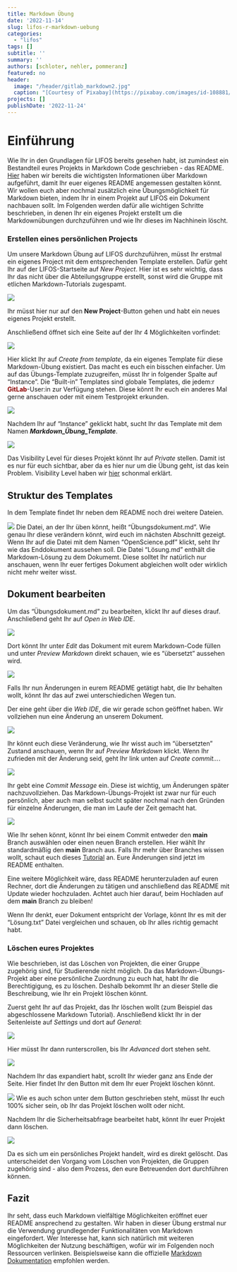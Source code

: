 ```yaml
---
title: Markdown Übung
date: '2022-11-14'
slug: lifos-r-markdown-uebung
categories:
  - "lifos"
tags: []
subtitle: '' 
summary: ''
authors: [schloter, nehler, pommeranz]   
featured: no
header:
  image: "/header/gitlab_markdown2.jpg" 
  caption: "[Courtesy of Pixabay](https://pixabay.com/images/id-108881/)"
projects: []
publishDate: '2022-11-24'  
---
```


# Einführung   
  
Wie Ihr in den Grundlagen für LIFOS bereits gesehen habt, ist zumindest ein Bestandteil eures Projekts in Markdown Code geschrieben - das README. [Hier](/post/lifos-eigenesProjekt/#Markdown) haben wir bereits die wichtigsten Informationen über Markdown aufgeführt, damit Ihr euer eigenes README angemessen gestalten könnt. Wir wollen euch aber nochmal zusätzlich eine Übungsmöglichkeit für Markdown bieten, indem Ihr in einem Projekt auf LIFOS ein Dokument nachbauen sollt. Im Folgenden werden dafür alle wichtigen Schritte beschrieben, in denen Ihr ein eigenes Projekt erstellt um die Markdownübungen durchzuführen und wie Ihr dieses im Nachhinein löscht. 

### Erstellen eines persönlichen Projects 

Um unsere Markdown Übung auf LIFOS durchzuführen, müsst Ihr erstmal ein eigenes Project mit dem entsprechenden Template erstellen. Dafür geht Ihr auf der LIFOS-Startseite auf *New Project*. Hier ist es sehr wichtig, dass Ihr das nicht über die Abteilungsgruppe erstellt, sonst wird die Gruppe mit etlichen Markdown-Tutorials zugespamt.

![](/post/gitlaborientierung_newproject.png)

Ihr müsst hier nur auf den **New Project**-Button gehen und habt ein neues eigenes Projekt erstellt. 

Anschließend öffnet sich eine Seite auf der Ihr 4 Möglichkeiten vorfindet: 

![](/post/gitlaborientierung_newprojectoptions.png) 

Hier klickt Ihr auf *Create from template*, da ein eigenes Template für diese Markdown-Übung existiert. Das macht es euch ein bisschen einfacher. Um auf das Übungs-Template zuzugreifen, müsst Ihr in folgender Spalte auf "Instance". Die "Built-in" Templates sind globale Templates, die jedem:r <span style="color: darkred;">**GitLab**</span>-User:in zur Verfügung stehen. Diese könnt Ihr euch ein anderes Mal gerne anschauen oder mit einem Testprojekt erkunden. 

![](/post/gitlaborientierung_newprojectinstance.png) 

Nachdem Ihr auf "Instance" geklickt habt, sucht Ihr das Template mit dem Namen **_Markdown_Übung_Template_**. 
 
![](/post/gitlaborientierung_markdownInstanceTemplate.png) 

Das Visibility Level für dieses Projekt könnt Ihr auf *Private* stellen. Damit ist es nur für euch sichtbar, aber da es hier nur um die Übung geht, ist das kein Problem. Visibility Level haben wir [hier](https://pandar.netlify.app/post/lifos-eigenesprojekt#visibility-levels) schonmal erklärt.

## Struktur des Templates

In dem Template findet Ihr neben dem README noch drei weitere Dateien. 

![](/post/gitlaborientierung_uebungtemplate.png) 
Die Datei, an der Ihr üben könnt, heißt "Übungsdokument.md". Wie genau Ihr diese verändern könnt, wird euch im nächsten Abschnitt gezeigt. Wenn Ihr auf die Datei mit dem Namen "OpenScience.pdf" klickt, seht Ihr wie das Enddokument aussehen soll. Die Datei "Lösung.md" enthält die Markdown-Lösung zu dem Dokumemt. Diese solltet Ihr natürlich nur anschauen, wenn Ihr euer fertiges Dokument abgleichen wollt oder wirklich nicht mehr weiter wisst. 

<!-- Warum hast du die Lösung nicht auch in einem Markdown Dokument? hab ich versucht, allerdings "übersetzt" GitLab das direkt, wenn man es nur auf dem Server anschaut, was zu Verwirrungen kommen könnte, wenn man die Lösung in einem Klick anschauen will. (Ich wäre davon genervt, glaube ich) -->

## Dokument bearbeiten

Um das "Übungsdokument.md" zu bearbeiten, klickt Ihr auf dieses drauf. Anschließend geht Ihr auf *Open in Web IDE*. 

![](/post/gitlaborientierung_openuebunginwebide.png) 

Dort könnt Ihr unter *Edit* das Dokument mit eurem Markdown-Code füllen und unter *Preview Markdown* direkt schauen, wie es "übersetzt" aussehen wird. 

![](/post/gitlaborientierung_webidetemplate.png)

Falls Ihr nun Änderungen in eurem README getätigt habt, die Ihr behalten wollt, könnt Ihr das auf zwei unterschiedichen Wegen tun. 

Der eine geht über die *Web IDE*, die wir gerade schon geöffnet haben. Wir vollziehen nun eine Änderung an unserem Dokument.

![](/post/gitlabMarkdown_ÄnderungReadMe.png)

Ihr könnt euch diese Veränderung, wie Ihr wisst auch im "übersetzten" Zustand anschauen, wenn Ihr auf *Preview Markdown* klickt. Wenn Ihr zufrieden mit der Änderung seid, geht Ihr link unten auf *Create commit...*.

![](/post/gitlabMarkdown_CreateCommitWebIDE.png)

Ihr gebt eine *Commit Message* ein. Diese ist wichtig, um Änderungen später nachzuvollziehen. Das Markdown-Übungs-Projekt ist zwar nur für euch persönlich, aber auch man selbst sucht später nochmal nach den Gründen für einzelne Änderungen, die man im Laufe der Zeit gemacht hat.

![](/post/gitlabMarkdown_CommitTest.png)

Wie Ihr sehen könnt, könnt Ihr bei einem Commit entweder den **main** Branch auswählen oder einen neuen Branch erstellen. Hier wählt Ihr standardmäßig den **main** Branch aus. Falls Ihr mehr über Branches wissen wollt, schaut euch dieses [Tutorial](https://pandar.netlify.app/post/branches/) an. Eure Änderungen sind jetzt im README enthalten. 

<!-- Branches waren jetzt im eigene Projekte Teil gar kein Thema mehr - sollte vlt an einer Stelle auch angeschnitten werden. - evtl. im vertiefende Einführung? Hier muss man halt nur den main-Branch auswählen, weil die default Option ist einen neuen zu erstellen (bei jedem Commit) und das wollen wir ja nicht.-->

Eine weitere Möglichkeit wäre, dass README herunterzuladen auf euren Rechner, dort die Änderungen zu tätigen und anschließend das README mit Update wieder hochzuladen. Achtet auch hier darauf, beim Hochladen auf dem **main** Branch zu bleiben! 

Wenn Ihr denkt, euer Dokument entspricht der Vorlage, könnt Ihr es mit der "Lösung.txt" Datei vergleichen und schauen, ob Ihr alles richtig gemacht habt. 
 

### Löschen eures Projektes

Wie beschrieben, ist das Löschen von Projekten, die einer Gruppe zugehörig sind, für Studierende nicht möglich. Da das Markdown-Übungs-Projekt aber eine persönliche Zuordnung zu euch hat, habt Ihr die Berechtigigung, es zu löschen. Deshalb bekommt Ihr an dieser Stelle die Beschreibung, wie Ihr ein Projekt löschen könnt.

Zuerst geht Ihr auf das Projekt, das Ihr löschen wollt (zum Beispiel das abgeschlossene Markdown Tutorial). Anschließend klickt Ihr in der Seitenleiste auf *Settings* und dort auf *General*: 

![](/post/gitlabMarkdown_DeleteProject.png)

Hier müsst Ihr dann runterscrollen, bis Ihr *Advanced* dort stehen seht.

![](/post/gitlabMarkdown_AdvancedPrjectSet.png)

Nachdem Ihr das expandiert habt, scrollt Ihr wieder ganz ans Ende der Seite. Hier findet Ihr den Button mit dem Ihr euer Projekt löschen könnt. 

![](/post/gitlabMarkdown_DeleteProjectButton.png)
Wie es auch schon unter dem Button geschrieben steht, müsst Ihr euch 100% sicher sein, ob Ihr das Projekt löschen wollt oder nicht. 

Nachdem Ihr die Sicherheitsabfrage bearbeitet habt, könnt Ihr euer Projekt dann löschen. 

![](/post/gitlabMarkdown_DeleteProjectCheck.png)

Da es sich um ein persönliches Projekt handelt, wird es direkt gelöscht. Das unterscheidet den Vorgang vom Löschen von Projekten, die Gruppen zugehörig sind - also dem Prozess, den eure Betreuenden dort durchführen können.

## Fazit
Ihr seht, dass euch Markdown vielfältige Möglichkeiten eröffnet euer README ansprechend zu gestalten. Wir haben in dieser Übung erstmal nur die Verwendung grundlegender Funktionalitäten von Markdown eingefordert. Wer Interesse hat, kann sich natürlich mit weiteren Möglichkeiten der Nutzung beschäftigen, wofür wir im Folgenden noch Ressourcen verlinken. Beispielsweise kann die offizielle [Markdown Dokumentation](https://www.markdownguide.org/extended-syntax/) empfohlen werden. 

<!--## Subgruppen

Das zweite große Thema dieses Tutorials ist nur für einen Teil von euch relevant. Hier wird man hinverlinkt, wenn man in den Visibility-Einstellungen keine passende Option für das eigene Projekt gefunden hat. 

Die Lösung kann durch sogenannte Subgruppen erreicht werden. Dabei wird aus der übergeordneten Elterngruppe der Abteilung eine Subgruppe gebildet, in der nur spezifische Personen der übergeordneten Gruppe eingeladen sein können. In jeder Elterngruppe können beliebig viele Subgruppen existieren. Benutzt dieses Tool aber bitte wirklich nur, wenn es die Lage des Datenschutzes nicht anders zulässt.

Außerdem kann man Subgruppen für folgendes benutzen: 

1. gut zum organisieren größerer Projekte
2. man kann jedem User eine andere Rolle geben (z.B. was er alles bearbeiten kann und was nicht)

### Subgruppen erstellen 

Um eine Subgruppe zu erstellen, müsst Ihr unter *Menu* und *Groups* auf **Your Groups** gehen. 

![](/post/gitlabMarkdown_createSubgroups.png)

Anschließend wählt Ihr die Gruppe aus in der Ihr für euer Projekt eine Subgruppe erstellen wollt. In der Gruppe geht Ihr oben rechts auf **New Subgroup**. 

![](/post/gitlabMarkdown_createSubgroups2.png)

Danach öffnet sich noch ein Fenster bei dem Ihr auf **Create Groups** klickt. Danach öffnet sich eine Seite in der Ihr alle möglichen Einstellungen für euer Projekt festlegen könnt. 

Zum einen könnt Ihr festlegen,  ob nur Ihr diese Gruppe benutzt oder ob Ihr auch Projektpartner*innen habt. Diese könnt Ihr darunter direkt einladen über Ihre Mailadressen. 

Eure erstellte Subgruppe findet Ihr dann auf der Startseite der übergeordneten Gruppe.

![](/post/gitlabMarkdown_seeSubgroups.png)

### Projekt in einer Subgruppe erstellen

Nachdem Ihr die Subgruppe erstellt habt, könnt Ihr hier ganz normal ein Projekt erstellen, wie Ihr es von normalen Gruppen gewöhnt seid. Falls Ihr das nochmal auffrischen wollt, hier ist der [Link](https://pandar.netlify.app/post/lifos-orientierung#projekt-erstellen).

Nachdem Ihr dieses Projekt erstellt habt, könnt Ihr euch unter **Settings** und *General* die Visibility-Features anschauen. 

![](/post/gitlabMarkdown_subgroupVisibility.png)

Wie Ihr unter **Repository** sehen könnt, sind nur Projektmitglieder dazu in der Lage Dateien in diesem Projekt anzuschauen oder zu bearbeiten. 

## Fazit
Subgruppen bieten eine weitere Organisationsstruktur innerhalb einer Gruppe. Hier sollten sie allerdings nur benutzt werden, wenn aus Datenschutz-Technischen Gründen keine andere Option übrig bleiben sollte.  -->

